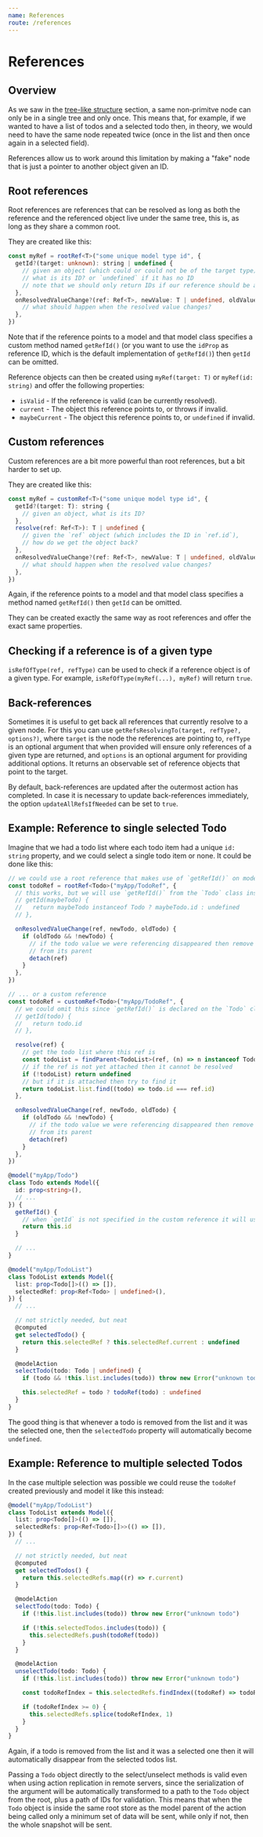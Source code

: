 ```yaml
---
name: References
route: /references
---
```



<FixStyle />

# References

## Overview

As we saw in the [tree-like structure](./treeLikeStructure) section, a same non-primitve node can only be in a single tree and only once.
This means that, for example, if we wanted to have a list of todos and a selected todo then, in theory, we would need to have the same node repeated twice (once in the list and then once again in a selected field).

References allow us to work around this limitation by making a "fake" node that is just a pointer to another object given an ID.

## Root references

Root references are references that can be resolved as long as both the reference and the referenced object live under the same tree, this is, as long as they share a common root.

They are created like this:

```ts
const myRef = rootRef<T>("some unique model type id", {
  getId?(target: unknown): string | undefined {
    // given an object (which could or could not be of the target type)
    // what is its ID? or `undefined` if it has no ID
    // note that we should only return IDs if our reference should be able to reference them
  },
  onResolvedValueChange?(ref: Ref<T>, newValue: T | undefined, oldValue: T | undefined) {
    // what should happen when the resolved value changes?
  },
})
```

Note that if the reference points to a model and that model class specifies a custom method named `getRefId()` (or you want to use the `idProp` as reference ID, which is the default implementation of `getRefId()`) then `getId` can be omitted.

Reference objects can then be created using `myRef(target: T)` or `myRef(id: string)` and offer the following properties:

- `isValid` - If the reference is valid (can be currently resolved).
- `current` - The object this reference points to, or throws if invalid.
- `maybeCurrent` - The object this reference points to, or `undefined` if invalid.

## Custom references

Custom references are a bit more powerful than root references, but a bit harder to set up.

They are created like this:

```ts
const myRef = customRef<T>("some unique model type id", {
  getId?(target: T): string {
    // given an object, what is its ID?
  },
  resolve(ref: Ref<T>): T | undefined {
    // given the `ref` object (which includes the ID in `ref.id`),
    // how do we get the object back?
  },
  onResolvedValueChange?(ref: Ref<T>, newValue: T | undefined, oldValue: T | undefined) {
    // what should happen when the resolved value changes?
  },
})
```

Again, if the reference points to a model and that model class specifies a method named `getRefId()` then `getId` can be omitted.

They can be created exactly the same way as root references and offer the exact same properties.

## Checking if a reference is of a given type

`isRefOfType(ref, refType)` can be used to check if a reference object is of a given type. For example, `isRefOfType(myRef(...), myRef)` will return `true`.

## Back-references

Sometimes it is useful to get back all references that currently resolve to a given node.
For this you can use `getRefsResolvingTo(target, refType?, options?)`, where `target` is the node the references are pointing to, `refType` is an optional argument that when provided will ensure only references of a given type are returned, and `options` is an optional argument for providing additional options. It returns an observable set of reference objects that point to the target.

By default, back-references are updated after the outermost action has completed. In case it is necessary to update back-references immediately, the option `updateAllRefsIfNeeded` can be set to `true`.

## Example: Reference to single selected Todo

Imagine that we had a todo list where each todo item had a unique `id: string` property, and we could select a single todo item or none.
It could be done like this:

```ts
// we could use a root reference that makes use of `getRefId()` on models...
const todoRef = rootRef<Todo>("myApp/TodoRef", {
  // this works, but we will use `getRefId()` from the `Todo` class instead
  // getId(maybeTodo) {
  //   return maybeTodo instanceof Todo ? maybeTodo.id : undefined
  // },

  onResolvedValueChange(ref, newTodo, oldTodo) {
    if (oldTodo && !newTodo) {
      // if the todo value we were referencing disappeared then remove the reference
      // from its parent
      detach(ref)
    }
  },
})

// ... or a custom reference
const todoRef = customRef<Todo>("myApp/TodoRef", {
  // we could omit this since `getRefId()` is declared on the `Todo` class
  // getId(todo) {
  //   return todo.id
  // },

  resolve(ref) {
    // get the todo list where this ref is
    const todoList = findParent<TodoList>(ref, (n) => n instanceof TodoList)
    // if the ref is not yet attached then it cannot be resolved
    if (!todoList) return undefined
    // but if it is attached then try to find it
    return todoList.list.find((todo) => todo.id === ref.id)
  },

  onResolvedValueChange(ref, newTodo, oldTodo) {
    if (oldTodo && !newTodo) {
      // if the todo value we were referencing disappeared then remove the reference
      // from its parent
      detach(ref)
    }
  },
})

@model("myApp/Todo")
class Todo extends Model({
  id: prop<string>(),
  // ...
}) {
  getRefId() {
    // when `getId` is not specified in the custom reference it will use this as id
    return this.id
  }

  // ...
}

@model("myApp/TodoList")
class TodoList extends Model({
  list: prop<Todo[]>(() => []),
  selectedRef: prop<Ref<Todo> | undefined>(),
}) {
  // ...

  // not strictly needed, but neat
  @computed
  get selectedTodo() {
    return this.selectedRef ? this.selectedRef.current : undefined
  }

  @modelAction
  selectTodo(todo: Todo | undefined) {
    if (todo && !this.list.includes(todo)) throw new Error("unknown todo")

    this.selectedRef = todo ? todoRef(todo) : undefined
  }
}
```

The good thing is that whenever a todo is removed from the list and it was the selected one, then the `selectedTodo` property will automatically become `undefined`.

## Example: Reference to multiple selected Todos

In the case multiple selection was possible we could reuse the `todoRef` created previously and model it like this instead:

```ts
@model("myApp/TodoList")
class TodoList extends Model({
  list: prop<Todo[]>(() => []),
  selectedRefs: prop<Ref<Todo>[]>>(() => []),
}) {
  // ...

  // not strictly needed, but neat
  @computed
  get selectedTodos() {
    return this.selectedRefs.map((r) => r.current)
  }

  @modelAction
  selectTodo(todo: Todo) {
    if (!this.list.includes(todo)) throw new Error("unknown todo")

    if (!this.selectedTodos.includes(todo)) {
      this.selectedRefs.push(todoRef(todo))
    }
  }

  @modelAction
  unselectTodo(todo: Todo) {
    if (!this.list.includes(todo)) throw new Error("unknown todo")

    const todoRefIndex = this.selectedRefs.findIndex((todoRef) => todoRef.maybeCurrent === todo)

    if (todoRefIndex >= 0) {
      this.selectedRefs.splice(todoRefIndex, 1)
    }
  }
}
```

Again, if a todo is removed from the list and it was a selected one then it will automatically disappear from the selected todos list.

Passing a `Todo` object directly to the select/unselect methods is valid even when using action replication in remote servers, since the serialization of the argument will be automatically transformed to a path to the `Todo` object from the root, plus a path of IDs for validation.
This means that when the `Todo` object is inside the same root store as the model parent of the action being called only a minimum set of data will be sent, while only if not, then the whole snapshot will be sent.

